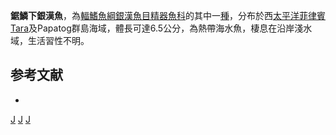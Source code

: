 {{Speciesbox 
| status = DD
| status_system = IUCN3.1
| taxon = Hypoatherina crenolepis 
| authority = [[Schultz|Schultz]], 1953
| synonyms = *''Allanetta crenolepis'' <small>Schultz, 1953</small>
}}
'''鋸鱗下銀漢魚'''，為[[輻鰭魚綱|輻鰭魚綱]][[銀漢魚目|銀漢魚目]][[精器魚科|精器魚科]]的其中一[[種|種]]，分布於西[[太平洋|太平洋]][[菲律賓|菲律賓]]Tara及Papatog群島海域，體長可達6.5公分，為熱帶海水魚，棲息在沿岸淺水域，生活習性不明。

==参考文献==
*{{FishBase_species|genus=Hypoatherina|species=crenolepis|year=2016|month=4}}

{{Taxonbar|from=Q3287717}}

[[Category:IUCN红色名录数据缺乏物种|J]]
[[Category:下銀漢魚屬|J]]
[[Category:1953年描述的鱼类|J]]
